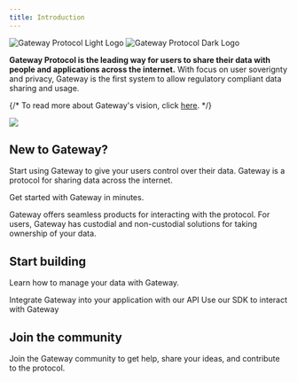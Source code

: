 ```yaml
---
title: Introduction
---
```


<img
  className="block dark:hidden"
  src="/assets/logo/light_logo.svg"
  alt="Gateway Protocol Light Logo "
/>
<img
  className="hidden dark:block"
  src="/assets/logo/dark_logo.svg"
  alt="Gateway Protocol Dark Logo"
/>

**Gateway Protocol is the leading way for users to share their data with people and applications across the internet.** With focus on user soverignty and privacy, Gateway is the first system to allow regulatory compliant data sharing and usage.

{/* To read more about Gateway's vision, click [here](/). */}

<img src="/assets/gateway-network/gateway-protocol-introduction.png" />

## New to Gateway?

Start using Gateway to give your users control over their data. Gateway is a protocol for sharing data across the internet.

<CardGroup cols={2}>
  <Card title="Quickstart" icon="play" href="/quickstart">
    Get started with Gateway in minutes.
  </Card>
</CardGroup>

Gateway offers seamless products for interacting with the protocol. For users, Gateway has custodial and non-custodial solutions for taking ownership of your data.

## Start building

Learn how to manage your data with Gateway.

<CardGroup cols={2}>
  <Card title="Gateway Protocol API" href="/api-reference" icon="webhook">
    Integrate Gateway into your application with our API
  </Card>
  <Card title="SDK" icon="brackets-curly" href="/sdk">
    Use our SDK to interact with Gateway
  </Card>
</CardGroup>

## Join the community

Join the Gateway community to get help, share your ideas, and contribute to the protocol.

<CardGroup cols={3}>
  <Card title="Discord" icon="discord" href="https://discord.gg/zjHJZRZzts" />
  <Card
    title="GitHub"
    icon="github"
    href="https://github.com/Gateway-DAO/"
  ></Card>
  <Card
    title="Twitter / X"
    icon="twitter"
    href="https://twitter.com/Gateway_xyz"
  ></Card>
</CardGroup>
